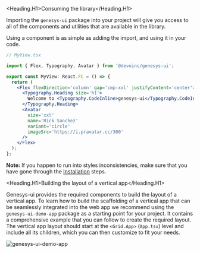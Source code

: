 
<Meta title='Getting started/Usage' />

<Heading.H1>Consuming the library</Heading.H1>

Importing the `genesys-ui` package into your project will give you access to all of the components and utilities that are available in the library.

Using a component is as simple as adding the import, and using it in your code.

```jsx
// MyView.tsx

import { Flex, Typography, Avatar } from '@devoinc/genesys-ui';

export const MyView: React.FC = () => {
  return (
    <Flex flexDirection='column' gap='cmp-xxl' justifyContent='center'>
      <Typography.Heading size='h1'>
        Welcome to <Typography.CodeInline>genesys-ui</Typography.CodeInline>
      </Typography.Heading>
      <Avatar
        size='xxl'
        name='Rick Sanchez'
        variant='circle'
        imageSrc='https://i.pravatar.cc/300'
      />
    </Flex>
  );
};
```

**Note:** If you happen to run into styles inconsistencies, make sure that you have gone through the [Installation](/docs/getting-started-installation--docs) steps.

<Heading.H1>Building the layout of a vertical app</Heading.H1>

Genesys-ui provides the required components to build the layout of a vertical app. To learn how to build the scaffolding of a vertical app that can be seamlessly integrated into the web app we recommend using the `genesys-ui-demo-app` package as a starting point for your project.
It contains a comprehensive example that you can follow to create the required layout. The vertical app layout should start at the `<Grid.App>` (`App.tsx`) level and include all its children, which you can then customize to fit your needs.

<img src='./images/demo-vapp.png' alt='genesys-ui-demo-app' />
